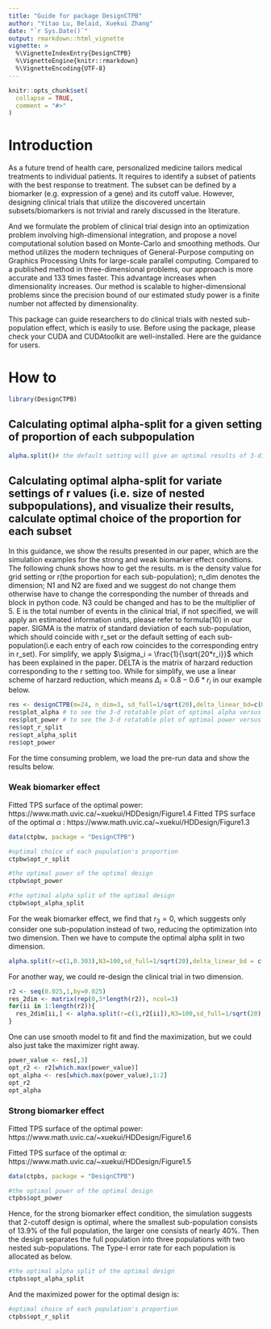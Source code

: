 ```yaml
---
title: "Guide for package DesignCTPB"
author: "Yitao Lu, Belaid, Xuekui Zhang"
date: "`r Sys.Date()`"
output: rmarkdown::html_vignette
vignette: >
  %\VignetteIndexEntry{DesignCTPB}
  %\VignetteEngine{knitr::rmarkdown}
  %\VignetteEncoding{UTF-8}
---
```


```r
knitr::opts_chunk$set(
  collapse = TRUE,
  comment = "#>"
)
```

# Introduction

As a future trend of health care, personalized medicine tailors medical treatments to individual patients. It requires to identify a subset of patients with the best response to treatment. The subset can be defined by a biomarker (e.g. expression of a gene) and its cutoff value. However, designing clinical trials that utilize the discovered uncertain subsets/biomarkers is not trivial and rarely discussed in the literature. 

And we formulate the problem of clinical trial design into an optimization problem involving high-dimensional integration, and propose a novel computational solution based on Monte-Carlo and smoothing methods.  Our method utilizes the modern techniques of General-Purpose computing on Graphics Processing Units for large-scale parallel computing. Compared to a published method in three-dimensional problems, our approach is more accurate and 133 times faster. This advantage increases when dimensionality increases.  Our method is scalable to higher-dimensional problems since the precision bound of our estimated study power is a finite number not affected by dimensionality.

This package can guide researchers to do clinical trials with nested sub-population effect, which is easily to use. Before using the package, please check your CUDA and CUDAtoolkit are well-installed. Here are the guidance for users.


# How to

```r
library(DesignCTPB)
```


## Calculating optimal alpha-split for a given setting of proportion of each subpopulation
```r
alpha.split()# the default setting will give an optimal results of 3-dimensional case
```


## Calculating optimal alpha-split for variate settings of r values (i.e. size of nested subpopulations), and visualize their results, calculate optimal choice of the proportion for each subset

In this guidance, we show the results presented in our paper, which are the simulation examples for the strong and weak biomarker effect conditions. The following chunk shows how to get the results. m is the density value for grid setting or r(the proportion for each sub-population); n_dim denotes the dimension; N1 and N2 are fixed and we suggest do not change them otherwise have to change the corresponding the number of threads and block in python code. N3 could be changed and has to be the multiplier of 5. E is the total number of events in the clinical trial, if not specified, we will apply an estimated information units, please refer to formula(10) in our paper. SIGMA is the matrix of standard deviation of each sub-population, which should coincide with r_set or the default setting of each sub-population(i.e each entry of each row coincides to the corresponding entry in r_set). For simplify, we apply $\sigma_i = \frac{1}{\sqrt{20*r_i}}$ which has been explained in the paper. DELTA is the matrix of harzard reduction corresponding to the r setting too. While for simplify, we use a linear scheme of harzard reduction, which means $\Delta_i = 0.8-0.6*r_i$ in our example below. 

```r
res <- designCTPB(m=24, n_dim=3, sd_full=1/sqrt(20),delta_linear_bd=c(0.2,0.8))
res$plot_alpha # to see the 3-d rotatable plot of optimal alpha versus r2 and r3.
res$plot_power # to see the 3-d rotatable plot of optimal power versus r2 and r3.
res$opt_r_split
res$opt_alpha_split
res$opt_power
```

For the time consuming problem, we load the pre-run data and show the results below.


### Weak biomarker effect

Fitted TPS surface of the optimal power: https://www.math.uvic.ca/~xuekui/HDDesign/Figure1.4
Fitted TPS surface of the optimal $\alpha$ : https://www.math.uvic.ca/~xuekui/HDDesign/Figure1.3

```r
data(ctpbw, package = "DesignCTPB")
```

```r
#optimal choice of each population's proportion
ctpbw$opt_r_split
```
```r
#the optimal power of the optimal design
ctpbw$opt_power
```
```r
#the optimal alpha split of the optimal design
ctpbw$opt_alpha_split
```

For the weak biomarker effect, we find that $r_3 = 0$, which suggests only consider one sub-population instead of two, reducing the optimization into two dimension. Then we have to compute the optimal alpha split in two dimension.
```r
alpha.split(r=c(1,0.303),N3=100,sd_full=1/sqrt(20),delta_linear_bd = c(0.2,0.3))
```

For another way, we could re-design the clinical trial in two dimension.

```r
r2 <- seq(0.025,1,by=0.025)
res_2dim <- matrix(rep(0,3*length(r2)), ncol=3)
for(ii in 1:length(r2)){
  res_2dim[ii,] <- alpha.split(r=c(1,r2[ii]),N3=100,sd_full=1/sqrt(20),delta_linear_bd = c(0.2,0.3))
}
```
One can use smooth model to fit and find the maximization, but we could also just take the maximizer right away.
```r
power_value <- res[,3]
opt_r2 <- r2[which.max(power_value)]
opt_alpha <- res[which.max(power_value),1:2]
opt_r2
opt_alpha
```


### Strong biomarker effect

Fitted TPS surface of the optimal power: https://www.math.uvic.ca/~xuekui/HDDesign/Figure1.6

Fitted TPS surface of the optimal $\alpha$: https://www.math.uvic.ca/~xuekui/HDDesign/Figure1.5

```r
data(ctpbs, package = "DesignCTPB")
```


```r
#the optimal power of the optimal design
ctpbs$opt_power
```

Hence, for the strong biomarker effect condition, the simulation suggests that 2-cutoff design is optimal, where the smallest sub-population consists of 13.9\% of the full population, the larger one consists of nearly 40\%. Then the design separates the full population into three populations with two nested sub-populations. The Type-I error rate for each population is allocated as below. 

```r
#the optimal alpha split of the optimal design
ctpbs$opt_alpha_split
```

And the maximized power for the optimal design is:

```r
#optimal choice of each population's proportion
ctpbs$opt_r_split
```

